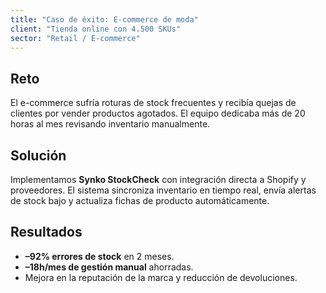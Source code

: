 ```yaml
---
title: "Caso de éxito: E-commerce de moda"
client: "Tienda online con 4.500 SKUs"
sector: "Retail / E-commerce"
---
```


## Reto

El e-commerce sufría roturas de stock frecuentes y recibía quejas de clientes por vender productos agotados. El equipo dedicaba más de 20 horas al mes revisando inventario manualmente.

## Solución

Implementamos **Synko StockCheck** con integración directa a Shopify y proveedores. El sistema sincroniza inventario en tiempo real, envía alertas de stock bajo y actualiza fichas de producto automáticamente.

## Resultados

- **–92% errores de stock** en 2 meses.  
- **–18h/mes de gestión manual** ahorradas.  
- Mejora en la reputación de la marca y reducción de devoluciones.
